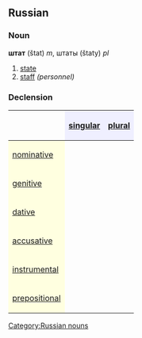 ==Russian==
[[Category:Russian nouns]]
===Noun===
'''штат''' (štat) ''m'', штаты (štaty) ''pl''

#[[state]]
#[[staff]] ''(personnel)''

===Declension===
{| border="1" cellpadding="4" cellspacing="0"
!
! style="background-color: #EFEFFF" align="center"|[[singular]]
! style="background-color: #EFEFFF" align="center"|[[plural]]
|-
! style="background-color: #FFFFE0" align="left"|[[nominative case|nominative]]
| align="center"|{{RUchar|штат}}
| align="center"|{{RUchar|шта́ты}}
|-
! style="background-color: #FFFFE0" align="left"|[[genitive case|genitive]]
| align="center"|{{RUchar|шта́та}}
| align="center"|{{RUchar|шта́тов}}
|-
! style="background-color: #FFFFE0" align="left"|[[dative case|dative]]
| align="center"|{{RUchar|шта́ту}}
| align="center"|{{RUchar|шта́там}}
|-
! style="background-color: #FFFFE0" align="left"|[[accusative case|accusative]]
| align="center"|{{RUchar|штат}}
| align="center"|{{RUchar|шта́ты}}
|-
! style="background-color: #FFFFE0" align="left"|[[instrumental case|instrumental]]
| align="center"|{{RUchar|шта́том}}
| align="center"|{{RUchar|шта́тами}}
|-
! style="background-color: #FFFFE0" align="left"|[[prepositional case|prepositional]]
| align="center"|{{RUchar|о шта́те}}
| align="center"|{{RUchar|о шта́тах}}
|}